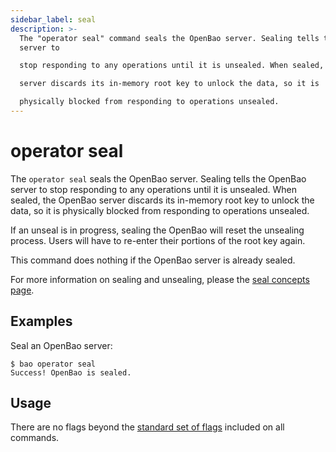 ```yaml
---
sidebar_label: seal
description: >-
  The "operator seal" command seals the OpenBao server. Sealing tells the OpenBao
  server to

  stop responding to any operations until it is unsealed. When sealed, the OpenBao

  server discards its in-memory root key to unlock the data, so it is

  physically blocked from responding to operations unsealed.
---
```


# operator seal

The `operator seal` seals the OpenBao server. Sealing tells the OpenBao server to
stop responding to any operations until it is unsealed. When sealed, the OpenBao
server discards its in-memory root key to unlock the data, so it is physically
blocked from responding to operations unsealed.

If an unseal is in progress, sealing the OpenBao will reset the unsealing process.
Users will have to re-enter their portions of the root key again.

This command does nothing if the OpenBao server is already sealed.

For more information on sealing and unsealing, please the [seal concepts
page](../../concepts/seal.mdx).

## Examples

Seal an OpenBao server:

```shell-session
$ bao operator seal
Success! OpenBao is sealed.
```

## Usage

There are no flags beyond the [standard set of flags](../index.mdx)
included on all commands.

